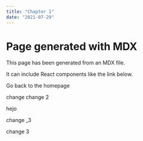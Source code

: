 ```yaml
---
title: "Chapter 1"
date: "2021-07-29"
---
```


# Page generated with MDX

This page has been generated from an MDX file.

It can include React components like the link below.

<Link href="/" style={{ color: "#00b140" }}>
  Go back to the homepage
</Link>

change
change 2

hejo

change _3


change 3

